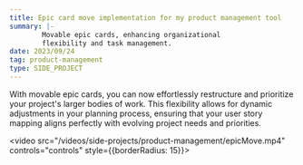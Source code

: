```yaml
---
title: Epic card move implementation for my product management tool
summary: |-
        Movable epic cards, enhancing organizational
        flexibility and task management.
date: 2023/09/24
tag: product-management
type: SIDE_PROJECT
---
```

With movable epic cards, you can now effortlessly restructure and
prioritize your project's larger bodies of work. This flexibility
allows for dynamic adjustments in your planning process,
ensuring that your user story mapping aligns perfectly
with evolving project needs and priorities.

<video src="/videos/side-projects/product-management/epicMove.mp4"
       controls="controls" style={{borderRadius: 15}}>
</video>
